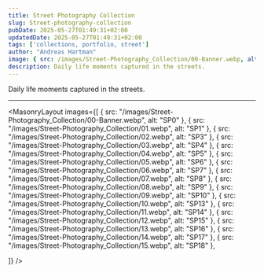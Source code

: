 ```yaml
---
title: Street Photography Collection
slug: Street-photography-collection
pubDate: 2025-05-27T01:49:31+02:00
updatedDate: 2025-05-27T01:49:31+02:00
tags: ['collections, portfolio, street']
author: "Andreas Hartman"
image: { src: /images/Street-Photography_Collection/00-Banner.webp, alt: SP0, positionx: 30%, positiony: 20%}
description: Daily life moments captured in the streets.
---
```


Daily life moments captured in the streets.


---

<MasonryLayout images={[
    { src: "/images/Street-Photography_Collection/00-Banner.webp", alt: "SP0" },
    { src: "/images/Street-Photography_Collection/01.webp", alt: "SP1" },
    { src: "/images/Street-Photography_Collection/02.webp", alt: "SP3" },
    { src: "/images/Street-Photography_Collection/03.webp", alt: "SP4" },
    { src: "/images/Street-Photography_Collection/04.webp", alt: "SP5" },
    { src: "/images/Street-Photography_Collection/05.webp", alt: "SP6" },
    { src: "/images/Street-Photography_Collection/06.webp", alt: "SP7" },
    { src: "/images/Street-Photography_Collection/07.webp", alt: "SP8" },
    { src: "/images/Street-Photography_Collection/08.webp", alt: "SP9" },
    { src: "/images/Street-Photography_Collection/09.webp", alt: "SP10" },
    { src: "/images/Street-Photography_Collection/10.webp", alt: "SP13" },
    { src: "/images/Street-Photography_Collection/11.webp", alt: "SP14" },
    { src: "/images/Street-Photography_Collection/12.webp", alt: "SP15" },
    { src: "/images/Street-Photography_Collection/13.webp", alt: "SP16" },
    { src: "/images/Street-Photography_Collection/14.webp", alt: "SP17" },
    { src: "/images/Street-Photography_Collection/15.webp", alt: "SP18" },

]} />